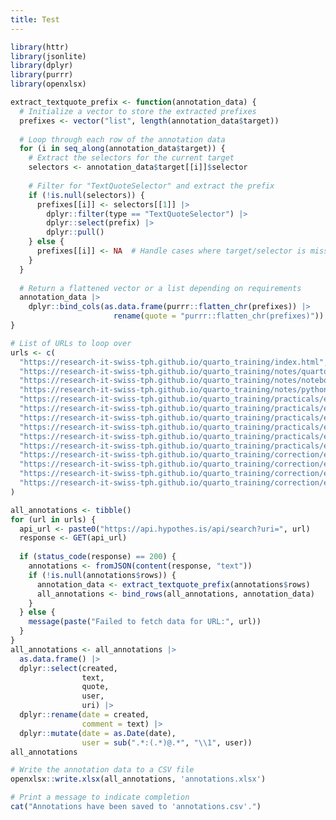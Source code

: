 ```yaml
---
title: Test
---
```


```r
library(httr)
library(jsonlite)
library(dplyr)
library(purrr)
library(openxlsx)
```

```r
extract_textquote_prefix <- function(annotation_data) {
  # Initialize a vector to store the extracted prefixes
  prefixes <- vector("list", length(annotation_data$target))
  
  # Loop through each row of the annotation data
  for (i in seq_along(annotation_data$target)) {
    # Extract the selectors for the current target
    selectors <- annotation_data$target[[i]]$selector
    
    # Filter for "TextQuoteSelector" and extract the prefix
    if (!is.null(selectors)) {
      prefixes[[i]] <- selectors[[1]] |> 
        dplyr::filter(type == "TextQuoteSelector") |> 
        dplyr::select(prefix) |> 
        dplyr::pull()
    } else {
      prefixes[[i]] <- NA  # Handle cases where target/selector is missing
    }
  }
  
  # Return a flattened vector or a list depending on requirements
  annotation_data |> 
    dplyr::bind_cols(as.data.frame(purrr::flatten_chr(prefixes)) |> 
                       rename(quote = "purrr::flatten_chr(prefixes)"))
}
```

```r
# List of URLs to loop over
urls <- c(
  "https://research-it-swiss-tph.github.io/quarto_training/index.html",
  "https://research-it-swiss-tph.github.io/quarto_training/notes/quarto_intro.html",
  "https://research-it-swiss-tph.github.io/quarto_training/notes/notebook_structure.html",
  "https://research-it-swiss-tph.github.io/quarto_training/notes/python_r_short_demo.html",
  "https://research-it-swiss-tph.github.io/quarto_training/practicals/exercise1_gettingstarted.html",
  "https://research-it-swiss-tph.github.io/quarto_training/practicals/exercise2_gettingstarted.html",
  "https://research-it-swiss-tph.github.io/quarto_training/practicals/exercise3.html",
  "https://research-it-swiss-tph.github.io/quarto_training/practicals/exercise3_instructions.html",
  "https://research-it-swiss-tph.github.io/quarto_training/practicals/exercise4_instructions.html",
  "https://research-it-swiss-tph.github.io/quarto_training/practicals/exercise5_instructions.html",
  "https://research-it-swiss-tph.github.io/quarto_training/correction/exercice3_test.html",
  "https://research-it-swiss-tph.github.io/quarto_training/correction/exercise3_correction.html",
  "https://research-it-swiss-tph.github.io/quarto_training/correction/exercise3_step_by_step_correction.html",
  "https://research-it-swiss-tph.github.io/quarto_training/correction/exercise4_step_by_step_correction.html"
)
```

```r
all_annotations <- tibble()
for (url in urls) {
  api_url <- paste0("https://api.hypothes.is/api/search?uri=", url)
  response <- GET(api_url)
  
  if (status_code(response) == 200) {
    annotations <- fromJSON(content(response, "text"))
    if (!is.null(annotations$rows)) {
      annotation_data <- extract_textquote_prefix(annotations$rows)
      all_annotations <- bind_rows(all_annotations, annotation_data)
    }
  } else {
    message(paste("Failed to fetch data for URL:", url))
  }
}
all_annotations <- all_annotations |> 
  as.data.frame() |> 
  dplyr::select(created,
                text,
                quote,
                user,
                uri) |> 
  dplyr::rename(date = created,
                comment = text) |> 
  dplyr::mutate(date = as.Date(date),
                user = sub(".*:(.*)@.*", "\\1", user))
all_annotations
```

```r
# Write the annotation data to a CSV file
openxlsx::write.xlsx(all_annotations, 'annotations.xlsx')

# Print a message to indicate completion
cat("Annotations have been saved to 'annotations.csv'.")
```
